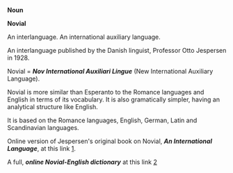 '''Noun'''

'''Novial'''

An interlanguage. An international auxiliary language.

An interlanguage published by the Danish linguist, Professor Otto Jespersen in 1928.

Novial  =  '''''Nov International Auxiliari Lingue''''' 
(New International Auxiliary Language).

Novial is more similar than Esperanto to the Romance languages and English in terms of its vocabulary. It is also gramatically simpler, having an analytical structure like English.

It is based on the Romance languages, English, German, Latin and Scandinavian languages.

Online version of Jespersen's original book on Novial,  '''''An International Language''''', at this link [http://www.geocities.com/Athens/Forum/5037/AIL.html].

A full, '''''online Novial-English dictionary''''' at this link
[http://www.blahedo.org/novial/nl.html]